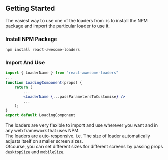 
## Getting Started

The easiest way to use one of the loaders from &zwnj;<AwesomeLoaders/> is to install the NPM package and import the particular loader to use it.

### Install NPM Package

```bash
npm install react-awesome-loaders
```

### Import And Use

```jsx highlight={1,6}
import { LoaderName } from "react-awesome-loaders"
...
function LoadingComponent(props) {
    return (
        ...
        <LoaderName {...passParametersToCustomise} />
        ...
    );
}
export default LoadingComponent
```

The loaders are very flexible to import and use wherever you want and in any web framework that uses NPM.  
The loaders are auto-responsive. i.e. The size of loader automatically adjusts itself on smaller screen sizes.  
Ofcourse, you can set different sizes for different screens by passing props `desktopSize` and `mobileSize`.